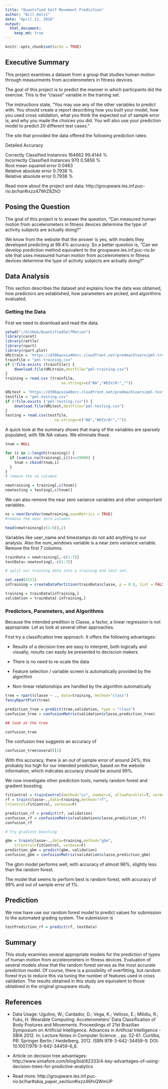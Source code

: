 ```yaml
---
title: "Quantified Self Movement Prediction"
author: "Bill Holst"
date: "April 12, 2016"
output:
  html_document:
    keep_md: true
---
```


```r
knitr::opts_chunk$set(echo = TRUE)
```

## Executive Summary

This project examines a dataset from a group that studies human motion through measurments from accelerometers in fitness devices. 

The goal of this project is to predict the manner in which particpants did the exercise. This is the "classe" variable in the training set. 

The instructions state, "You may use any of the other variables to predict with. You should create a report describing how you built your model, how you used cross validation, what you think the expected out of sample error is, and why you made the choices you did. You will also use your prediction model to predict 20 different test cases."

The site that provided the data offered the following prediction rates:

Detailed Accuracy  
  
Correctly Classified Instances	 164662	 99.4144 %  
Incorrectly Classified Instances	  970	  0.5856 %  
Root mean squared error	0.0463  	
Relative absolute error	0.7938 %	
Relative absolute error	0.7938 %	

Read more about the project and data: http://groupware.les.inf.puc-rio.br/har#ixzz47WrZ8ZhO

## Posing the Question

The goal of this project is to answer the question, "Can measured human motion from accelerometers in fitness devices determine the type of activity subjects are actually doing?"

We know from the website that the answer is yes, with models they developed predicting at 99.4% accuracy. So a better question is, "Can we develop prediction method equivalent to the groupware.les.inf.puc-rio.br site that uses measured human motion from accelerometers in fitness devices determine the type of activity subjects are actually doing?"





## Data Analysis

This section describes the dataset and explains how the data was obtained, how predictors are established, how parameters are picked, and algorithms evaluated.

### Getting the Data

First we need to download and read the data.

```r

setwd("~/GitHub/QuantifiedSelfMotion")
library(caret)
library(rattle)
library(rpart)
library(rpart.plot)
URLtrain = 'https://d396qusza40orc.cloudfront.net/predmachlearn/pml-training.csv'
trainfile = "pml-training.csv"
if (!file.exists (trainfile)) {
    download.file(URLtrain,destfile="pml-training.csv")
}  
training = read.csv (trainfile,
                         na.strings=c("NA","#DIV/0!",""))

URLtest = 'https://d396qusza40orc.cloudfront.net/predmachlearn/pml-testing.csv'
testfile = "pml-testing.csv"
if (!file.exists ("pml-testing.csv")) {
    download.file(URLtest,destfile="pml-testing.csv")
}  
testing = read.csv(testfile,
                      na.strings=c("NA","#DIV/0!",""))

```

A quick look at the summary shows that many of the variables are sparsely populated, with 19k NA values. We eliminate these.

```r
tnum = NULL

for (i in 1:length(training)) {
  if (sum(is.na(training[,i]))<=19000) {
    tnum = cbind(tnum,i) 
  }
}
# remove the na columns

newtraining = training[,c(tnum)]
newtesting = testing[,c(tnum)]

```

We can also remove the near zero variance variables and other unimportant variables. 

```r

nz = nearZeroVar(newtraining,saveMetrics = TRUE)
#remove the near zero columns

head(newtraining[c(1:8)],2)

```

Variables like user_name and timestamps do not add anything to our analysis. Also the num_windows variable is a near zero variance variable. Remove the first 7 columns.

```r

trainData = newtraining[,-c(1:7)]
testData= newtesting[,-c(1:7)]

# split our training data into a training and test set.

set.seed(4151) 
inTraining = createDataPartition(trainData$classe, p = 0.6, list = FALSE)

training = trainData[inTraining,]
validation = trainData[-inTraining,]

```

### Predictors, Parameters, and Algorithms

Because the intended predition is Classe, a factor, a linear regression is not appropriate. Let as look at several other approaches.

First try a classification tree approach. It offers the following advantages:

* Results of a decision tree are easy to interpret, both logically and visually; results can easily be presented to deciscion makers

* There is no need to re-scale the data

* Feature selection / variable screen is automatically provided by the algorithm

* Non-linear relationships are handled by the algorithm automatically


```r



tree = rpart(classe ~ ., data=training, method="class")
fancyRpartPlot(tree)

prediction_tree = predict(tree,validation, type = "class")
confusion_tree = confusionMatrix(validation$classe,prediction_tree)

## look at the tree

confusion_tree

```

The confusion tree suggests an accuracy of 
```r
confusion_tree$overall[1]
```
With this accuracy, there is an out of sample error of around 24%; this probably too high for our intended prediction, based on the website information, which indicates accuracy should be around 99%.

We now investigate other prediction tools, namely random forest and gradient boosting.

```r


fitControl = trainControl(method="cv", number=4, allowParallel=T, verbose=T)
rf = train(classe~.,data=training,method="rf",
trControl=fitControl, verbose=F)            

prediction_rf = predict(rf, validation)
confusion_rf = confusionMatrix(validation$classe,prediction_rf)
confusion_rf

# Try gradient boosting

gbm = train(classe~.,data=training,method="gbm",
    trControl=fitControl, verbose=F)    
prediction_gbm = predict(gbm, validation)
confusion_gbm = confusionMatrix(validation$classe,prediction_gbm)

```
The gbm model performs well, with accuracy of almost 96%, slightly less than the random forest. 

The model that seems to perform best is random forest, with accuracy of 99% and out of sample error of 1%.

## Prediction

We now have use our random forest model to predict values for submission to the automated grading system. The submission is 


```r

testPrediction_rf = predict(rf, testData)

```

## Summary

This study examines several appropriate models for the prediction of types of human motion from accelerometers in fitness devices. Evaluation of several models show that the random forest serves as the most accurate prediction model. Of course, there is a possibility of overfitting, but random forest trys to reduce this via tuning the number of features used in cross validation. The results obtained in this study are equivalent to those obtatined in the original groupware study.     

## References

 * Data Usage: Ugulino, W.; Cardador, D.; Vega, K.; Velloso, E.; Milidiu, R.; Fuks, H. Wearable Computing: Accelerometers' Data Classification of Body Postures and Movements. Proceedings of 21st Brazilian Symposium on Artificial Intelligence. Advances in Artificial Intelligence - SBIA 2012. In: Lecture Notes in Computer Science. , pp. 52-61. Curitiba, PR: Springer Berlin / Heidelberg, 2012. ISBN 978-3-642-34458-9. DOI: 10.1007/978-3-642-34459-6_6. 

 * Article on decision tree advantages: http://www.simafore.com/blog/bid/62333/4-key-advantages-of-using-decision-trees-for-predictive-analytics

* Read more: http://groupware.les.inf.puc-rio.br/har#sbia_paper_section#ixzz46fnQWmUP
